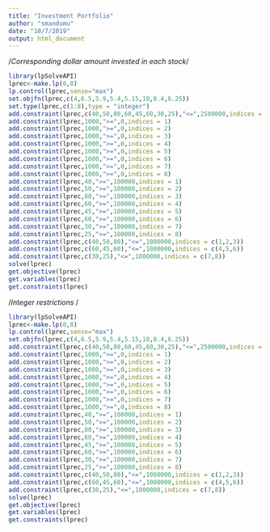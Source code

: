 ---
title: "Investment Portfolio"
author: "smandumu"
date: "10/7/2019"
output: html_document
---
/*Corresponding dollar amount invested in each stock*/
```{r}
library(lpSolveAPI)
lprec<-make.lp(0,8)
lp.control(lprec,sense="max")
set.objfn(lprec,c(4,6.5,5.9,5.4,5.15,10,8.4,6.25))
set.type(lprec,c(1:8),type = "integer")
add.constraint(lprec,c(40,50,80,60,45,60,30,25),"<=",2500000,indices = c(1:8))
add.constraint(lprec,1000,">=",0,indices = 1)
add.constraint(lprec,1000,">=",0,indices = 2)
add.constraint(lprec,1000,">=",0,indices = 3)
add.constraint(lprec,1000,">=",0,indices = 4)
add.constraint(lprec,1000,">=",0,indices = 5)
add.constraint(lprec,1000,">=",0,indices = 6)
add.constraint(lprec,1000,">=",0,indices = 7)
add.constraint(lprec,1000,">=",0,indices = 8)
add.constraint(lprec,40,">=",100000,indices = 1)
add.constraint(lprec,50,">=",100000,indices = 2)
add.constraint(lprec,80,">=",100000,indices = 3)
add.constraint(lprec,60,">=",100000,indices = 4)
add.constraint(lprec,45,">=",100000,indices = 5)
add.constraint(lprec,60,">=",100000,indices = 6)
add.constraint(lprec,30,">=",100000,indices = 7)
add.constraint(lprec,25,">=",100000,indices = 8)
add.constraint(lprec,c(40,50,80),"<=",1000000,indices = c(1,2,3))
add.constraint(lprec,c(60,45,60),"<=",1000000,indices = c(4,5,6))
add.constraint(lprec,c(30,25),"<=",1000000,indices = c(7,8))
solve(lprec)
get.objective(lprec)
get.variables(lprec)
get.constraints(lprec)
```
/*Integer restrictions */
```{r}
library(lpSolveAPI)
lprec<-make.lp(0,8)
lp.control(lprec,sense="max")
set.objfn(lprec,c(4,6.5,5.9,5.4,5.15,10,8.4,6.25))
add.constraint(lprec,c(40,50,80,60,45,60,30,25),"<=",2500000,indices = c(1:8))
add.constraint(lprec,1000,">=",0,indices = 1)
add.constraint(lprec,1000,">=",0,indices = 2)
add.constraint(lprec,1000,">=",0,indices = 3)
add.constraint(lprec,1000,">=",0,indices = 4)
add.constraint(lprec,1000,">=",0,indices = 5)
add.constraint(lprec,1000,">=",0,indices = 6)
add.constraint(lprec,1000,">=",0,indices = 7)
add.constraint(lprec,1000,">=",0,indices = 8)
add.constraint(lprec,40,">=",100000,indices = 1)
add.constraint(lprec,50,">=",100000,indices = 2)
add.constraint(lprec,80,">=",100000,indices = 3)
add.constraint(lprec,60,">=",100000,indices = 4)
add.constraint(lprec,45,">=",100000,indices = 5)
add.constraint(lprec,60,">=",100000,indices = 6)
add.constraint(lprec,30,">=",100000,indices = 7)
add.constraint(lprec,25,">=",100000,indices = 8)
add.constraint(lprec,c(40,50,80),"<=",1000000,indices = c(1,2,3))
add.constraint(lprec,c(60,45,60),"<=",1000000,indices = c(4,5,6))
add.constraint(lprec,c(30,25),"<=",1000000,indices = c(7,8))
solve(lprec)
get.objective(lprec)
get.variables(lprec)
get.constraints(lprec)
```


<!-- ```{r setup, include=FALSE} -->
<!-- knitr::opts_chunk$set(echo = TRUE) -->
<!-- ``` -->

<!-- ## R Markdown -->

<!-- This is an R Markdown document. Markdown is a simple formatting syntax for authoring HTML, PDF, and MS Word documents. For more details on using R Markdown see <http://rmarkdown.rstudio.com>. -->

<!-- When you click the **Knit** button a document will be generated that includes both content as well as the output of any embedded R code chunks within the document. You can embed an R code chunk like this: -->

<!-- ```{r cars} -->
<!-- summary(cars) -->
<!-- ``` -->

<!-- ## Including Plots -->

<!-- You can also embed plots, for example: -->

<!-- ```{r pressure, echo=FALSE} -->
<!-- plot(pressure) -->
<!-- ``` -->

<!-- Note that the `echo = FALSE` parameter was added to the code chunk to prevent printing of the R code that generated the plot. -->
